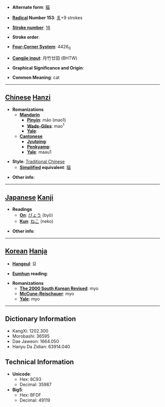 * '''Alternate form''': [[猫]]

* '''[[Wiktionary:Chinese radical index| Radical]] Number 153''': [[Wiktionary:Chinese radical index 豸|豸]]+9 strokes

* '''[[Wiktionary:Chinese total strokes index|Stroke number]]''': [[Wiktionary:Chinese total strokes index 16|16]]

* '''Stroke order''': 

* '''[[Wiktionary:Chinese four corner index|Four-Corner System]]''': 4426<sub>0</sub>

* '''[[Wiktionary:Chinese Cangjie index|Cangjie input]]''': 月竹廿田 (BHTW)

* '''Graphical Significance and Origin''': 

* '''Common Meaning''': cat

----

== [[Chinese]] [[Hanzi]] ==

* '''Romanizations'''
** '''[[Mandarin]]'''
*** '''[[Pinyin]]''': māo (mao1)
*** '''[[Wade-Giles]]''': mao<sup>1</sup>
*** '''[[Yale]]''': 
** '''[[Cantonese]]'''
*** '''[[Jyutping]]''':
*** '''[[Penkyamp]]''': 
*** '''[[Yale]]''': maau1

* '''Style''': [[Traditional Chinese]] 
** '''[[Simplified Chinese|Simplified]] equivalent''': [[猫]]

* '''Other info''': 

----

== [[Japanese]] [[Kanji]] ==

* '''Readings'''
** '''[[On]]''': [[びょう]] (byō)
** '''[[Kun]]''': [[ねこ]] (neko)

* '''Other info''':  

----

== [[Korean]] [[Hanja]] ==

* '''[[Hangeul]]''': 묘

* '''[[Eumhun]] reading''': 

* '''Romanizations'''
** '''[[The 2000 South Korean Revised Romanization|The 2000 South Korean Revised]]''': myo
** '''[[McCune-Reischauer]]''': myo
** '''[[Yale]]''': myo

----

== Dictionary Information ==

* KangXi: 1202.300
* Morobashi: 36595
* Dae Jaweon: 1664.050
* Hanyu Da Zidian: 63914.040

== Technical Information ==

* '''Unicode''':
** Hex: 8C93
** Decimal: 35987
* '''Big5''':
** Hex: BFDF
** Decimal: 49119